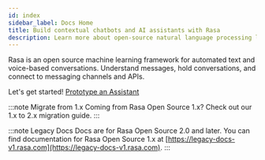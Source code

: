 ```yaml
---
id: index
sidebar_label: Docs Home
title: Build contextual chatbots and AI assistants with Rasa
description: Learn more about open-source natural language processing library Rasa NLU for intent classification and entity extraction in on premise chatbots.
---
```

<!-- this file is version specific, do not use `@site/...` syntax -->

Rasa is an open source machine learning framework for automated text and voice-based
conversations. Understand messages, hold conversations, and connect to messaging
channels and APIs.

Let's get started!
<a className="button button--outline button--secondary button--lg" href="prototype-an-assistant">Prototype an Assistant</a>

<p></p>

:::note Migrate from 1.x
Coming from Rasa Open Source 1.x? Check out our 1.x to 2.x migration guide.
:::

:::note Legacy Docs
Docs are for Rasa Open Source 2.0 and later. You can find documentation for Rasa
Open Source 1.x at [https://legacy-docs-v1.rasa.com](https://legacy-docs-v1.rasa.com).
:::

